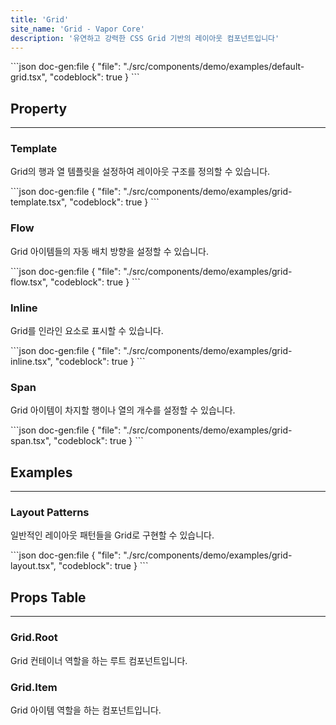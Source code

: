 ```yaml
---
title: 'Grid'
site_name: 'Grid - Vapor Core'
description: '유연하고 강력한 CSS Grid 기반의 레이아웃 컴포넌트입니다'
---
```


<Demo name="default-grid">
```json doc-gen:file
{
    "file": "./src/components/demo/examples/default-grid.tsx",
    "codeblock": true
}
```
</Demo>

## Property

---

### Template

Grid의 행과 열 템플릿을 설정하여 레이아웃 구조를 정의할 수 있습니다.

<Demo name="grid-template">
```json doc-gen:file
{
    "file": "./src/components/demo/examples/grid-template.tsx",
    "codeblock": true
}
```
</Demo>

### Flow

Grid 아이템들의 자동 배치 방향을 설정할 수 있습니다.

<Demo name="grid-flow">
```json doc-gen:file
{
    "file": "./src/components/demo/examples/grid-flow.tsx",
    "codeblock": true
}
```
</Demo>

### Inline

Grid를 인라인 요소로 표시할 수 있습니다.

<Demo name="grid-inline">
```json doc-gen:file
{
    "file": "./src/components/demo/examples/grid-inline.tsx",
    "codeblock": true
}
```
</Demo>

### Span

Grid 아이템이 차지할 행이나 열의 개수를 설정할 수 있습니다.

<Demo name="grid-span">
```json doc-gen:file
{
    "file": "./src/components/demo/examples/grid-span.tsx",
    "codeblock": true
}
```
</Demo>

## Examples

---

### Layout Patterns

일반적인 레이아웃 패턴들을 Grid로 구현할 수 있습니다.

<Demo name="grid-layout">
```json doc-gen:file
{
    "file": "./src/components/demo/examples/grid-layout.tsx",
    "codeblock": true
}
```
</Demo>

## Props Table

---

### Grid.Root

Grid 컨테이너 역할을 하는 루트 컴포넌트입니다.

<ComponentPropsTable file="grid" section="props" />

### Grid.Item

Grid 아이템 역할을 하는 컴포넌트입니다.

<ComponentPropsTable file="grid" section="subComponentProps" />
